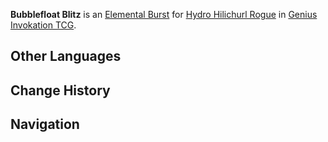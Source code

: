 {{Genius Invokation TCG Skill Infobox
|image      = Bubblefloat Blitz Character Card Skill.png
|type       = Elemental Burst
|character  = Hydro Hilichurl Rogue
|element    = Hydro
|matching   = 3
|energy = 2
|effect     = Deals 3 {{Color|Hydro DMG}}. Creates 1 '''[[Mist Bubble Slime]]''' in your Hand.<br>(Characters with Mist Bubble Slime equipped can use the Technique: '''Bubble Battle Tactics''')<br><br>{{TCG Summon|Mist Bubble Slime}}
|order      = 3
}}
'''Bubblefloat Blitz''' is an [[Character Card Elemental Burst|Elemental Burst]] for [[Hydro Hilichurl Rogue (Character Card)|Hydro Hilichurl Rogue]] in [[Genius Invokation TCG]].

==Other Languages==
{{Other Languages
|en       = Bubblefloat Blitz
|zhs      = 浮泡攻势
|zhs_rm   = Fúpào Gōngshì
|zht      = 浮泡攻勢
|zht_rm   = Fúpào Gōngshì
|zh_tl    = Floating Bubble Offensive
|ja       = バブル攻勢
|ja_rm    = Baburu Kousei
|ja_tl    = Bubble Offensive
|ko       = 물방울 공세
|ko_tl    = 
|es       = Burbuja ofensiva
|es_tl    = Offensive Bubble
|fr       = Offensive de bulles flottantes
|fr_tl    = Floating Bubble Offensive
|ru       = Удар парящих пузырей
|ru_tl    = Strike of Floating Bubbles
|th       = Bubblefloat Blitz
|vi       = Tấn Công Trôi Nổi
|vi_tl    = 
|de       = Blubberblasen-Offensive
|de_tl    = Bubble Offensive
|id       = Bubblefloat Blitz
|pt       = Ataque de Bolhas Flutuantes
|pt_tl    = 
|tr       = Uçan Baloncuk Saldırısı
|tr_tl    = 
|it       = Assalto delle bolle fluttuanti
|it_tl    = 
}}

==Change History==
{{Change History|5.0}}

==Navigation==
{{Genius Invokation TCG Skill Navbox|Hydro Hilichurl Rogue}}